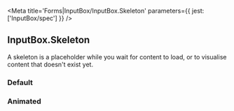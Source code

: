 

<Meta title='Forms|InputBox/InputBox.Skeleton' parameters={{ jest: ['InputBox/spec'] }} />

## InputBox.Skeleton

A skeleton is a placeholder while you wait for content to load, or to visualise content that doesn't exist yet.

### Default

<Preview>
  <Story name='Default'>
    <InputBox.Skeleton />
  </Story>
</Preview>

### Animated

<Preview>
  <Story name='Animated'>
    <InputBox.Skeleton animated />
  </Story>
</Preview>
